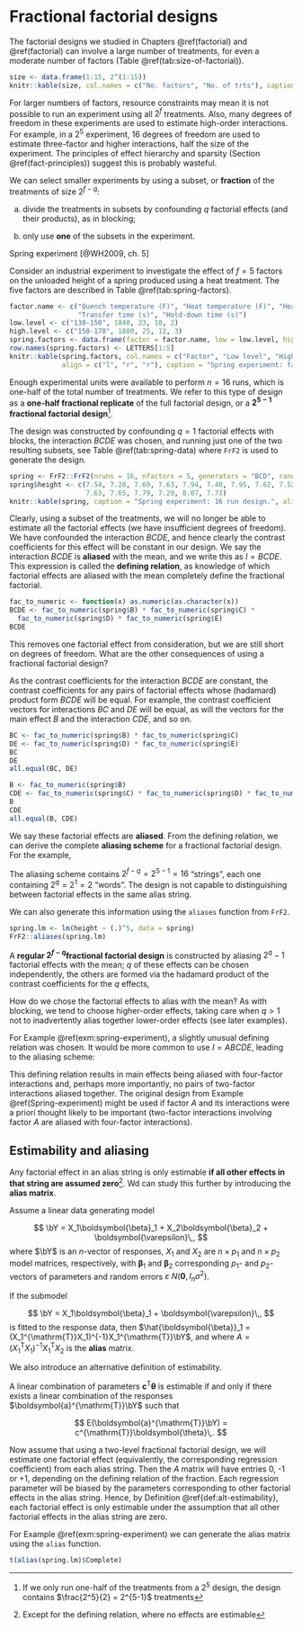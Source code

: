# Fractional factorial designs {#fractional-factorial}

The factorial designs we studied in Chapters \@ref(factorial) and \@ref(factorial) can involve a large number of treatments, for even a moderate number of factors (Table \@ref(tab:size-of-factorial)).

```r
size <- data.frame(1:15, 2^(1:15))
knitr::kable(size, col.names = c("No. factors", "No. of trts"), caption = "Number of treatments in a $2^f$ factorial designs for different numbers, $f$, of factors.")
```

For larger numbers of factors, resource constraints may mean it is not possible to run an experiment using all $2^f$ treatments. Also, many degrees of freedom in these experiments are used to estimate high-order interactions. For example, in a $2^5$ experiment, 16 degrees of freedom are used to estimate three-factor and higher interactions, half the size of the experiment. The principles of effect hierarchy and sparsity (Section \@ref(fact-principles)) suggest this is probably wasteful.

We can select smaller experiments by using a subset, or **fraction** of the treatments of size $2^{f-q}$:

a. divide the treatments in subsets by confounding $q$ factorial effects (and their products), as in blocking;

b. only use **one** of the subsets in the experiment.

::: {.example #spring-experiment}
Spring experiment [@WH2009, ch. 5]

Consider an industrial experiment to investigate the effect of $f=5$ factors on the unloaded height of a spring produced using a heat treatment. The five factors are described in Table \@ref(tab:spring-factors).

```r
factor.name <- c("Quench temperature (F)", "Heat temperature (F)", "Heating time (s)", 
                 "Transfer time (s)", "Hold-down time (s)")
low.level <- c("130-150", 1840, 23, 10, 2)
high.level <- c("150-170", 1880, 25, 12, 3)
spring.factors <- data.frame(factor = factor.name, low = low.level, high = high.level)
row.names(spring.factors) <- LETTERS[1:5]
knitr::kable(spring.factors, col.names = c("Factor", "Low level", "High level"), 
             align = c("l", "r", "r"), caption = "Spring experiment: factors and levels")
```
Enough experimental units were available to perform $n=16$ runs, which is one-half of the total number of treatments. We refer to this type of design as a **one-half fractional replicate** of the full factorial design, or a **$2^{5-1}$ fractional factorial design**^[If we only run one-half of the treatments from a $2^5$ design, the design contains $\frac{2^5}{2} = 2^{5-1}$ treatments].  

The design was constructed by confounding $q=1$ factorial effects with blocks, the interaction $BCDE$ was chosen, and running just one of the two resulting subsets, see Table \@ref(tab:spring-data) where `FrF2` is used to generate the design.

```r
spring <- FrF2::FrF2(nruns = 16, nfactors = 5, generators = "BCD", randomize = F)
spring$height <- c(7.54, 7.20, 7.69, 7.63, 7.94, 7.40, 7.95, 7.62, 7.52, 7.52, 
                   7.63, 7.65, 7.79, 7.29, 8.07, 7.73)
knitr::kable(spring, caption = "Spring experiment: 16 run design.", align = rep("r", 6))
```

Clearly, using a subset of the treatments, we will no longer be able to estimate all the factorial effects (we have insufficient degrees of freedom). We have confounded the interaction $BCDE$, and hence clearly the contrast coefficients for this effect will be constant in our design. We say the interaction $BCDE$ is **aliased** with the mean, and we write this as $I = BCDE$. This expression is called the **defining relation**, as knowledge of which factorial effects are aliased with the mean completely define the fractional factorial.

```r
fac_to_numeric <- function(x) as.numeric(as.character(x))
BCDE <- fac_to_numeric(spring$B) * fac_to_numeric(spring$C) * 
  fac_to_numeric(spring$D) * fac_to_numeric(spring$E) 
BCDE
```

This removes one factorial effect from consideration, but we are still short on degrees of freedom. What are the other consequences of using a fractional factorial design? 

As the contrast coefficients for the interaction $BCDE$ are constant, the contrast coefficients for any pairs of factorial effects whose (hadamard) product form $BCDE$ will be equal. For example, the contrast coefficient vectors for interactions $BC$ and $DE$ will be equal, as will the vectors for the main effect $B$ and the interaction $CDE$, and so on. 

```r
BC <- fac_to_numeric(spring$B) * fac_to_numeric(spring$C)
DE <- fac_to_numeric(spring$D) * fac_to_numeric(spring$E)
BC
DE
all.equal(BC, DE)
```
```r
B <- fac_to_numeric(spring$B)
CDE <- fac_to_numeric(spring$C) * fac_to_numeric(spring$D) * fac_to_numeric(spring$E)
B
CDE
all.equal(B, CDE)
```

We say these factorial effects are **aliased**. From the defining relation, we can derive the complete **aliasing scheme** for a fractional factorial design. For the example,

\begin{align}
I & = BCDE \\
A & = ABCDE \\
B & = CDE \\
C & = BDE \\
D & = BCE \\
E & = BCD \\
AB & = ACDE \\
AC & = ABDE \\
AD & = ABCE \\
AE & = ABCD \\
BC & = DE \\
BD & = CE \\
BE & = CD \\
ABC & = ADE \\
ABD & = ACE \\
ABE & = ACD \\
\end{align}

The aliasing scheme contains $2^{f-q} = 2^{5-1} = 16$ "strings", each one containing $2^q = 2^1 = 2$ "words". The design is not capable to distinguishing between factorial effects in the same alias string.

We can also generate this information using the `aliases` function from `FrF2`.

```r
spring.lm <- lm(height ~ (.)^5, data = spring)
FrF2::aliases(spring.lm)
```

:::

::: {.definition #regular-fraction}
A **regular $2^{f-q}$fractional factorial design** is constructed by aliasing $2^q-1$ factorial effects with the mean; $q$ of these effects can be chosen independently, the others are formed via the hadamard product of the contrast coefficients for the $q$ effects, 
:::

How do we chose the factorial effects to alias with the mean? As with blocking, we tend to choose higher-order effects, taking care when $q>1$ not to inadvertently alias together lower-order effects (see later examples). 

For Example \@ref(exm:spring-experiment), a slightly unusual defining relation was chosen. It would be more common to use $I = ABCDE$, leading to the aliasing scheme:

\begin{align}
I & = ABCDE \\
A & = BCDE \\
B & = ACDE \\
C & = ABDE \\
D & = ABCE \\
E & = ABCD \\
AB & = CDE \\
AC & = BDE \\
AD & = BCE \\
AE & = BCD \\
BC & = ADE \\
BD & = ACE \\
BE & = ACD \\
CD & = ABE \\
CE & = ABD \\
DE & = ABC \\
\end{align}

This defining relation results in main effects being aliased with four-factor interactions and, perhaps more importantly, no pairs of two-factor interactions aliased together. The original design from Example \@ref(Spring-experiment) might be used if factor $A$ and its interactions were a priori thought likely to be important (two-factor interactions involving factor $A$ are aliased with four-factor interactions).

## Estimability and aliasing

Any factorial effect in an alias string is only estimable **if all other effects in that string are assumed zero**^[Except for the defining relation, where no effects are estimable]. Wd can study this further by introducing the **alias matrix**.

::: {.definition #alias-matrix}
Assume a linear data generating model

$$
\bY = X_1\boldsymbol{\beta}_1 + X_2\boldsymbol{\beta}_2 + \boldsymbol{\varepsilon}\,,
$$
where $\bY$ is an $n$-vector of responses, $X_1$ and $X_2$ are $n\times p_1$ and $n\times p_2$ model matrices, respectively, with $\boldsymbol{\beta}_1$ and $\boldsymbol{\beta}_2$ corresponding $p_1$- and $p_2$-vectors of parameters and random errors $\varepsilon ~ N(\boldsymbol{0}, I_n\sigma^2)$. 

If the submodel 

$$
\bY = X_1\boldsymbol{\beta}_1 + \boldsymbol{\varepsilon}\,,
$$
is fitted to the response data, then $\hat{\boldsymbol{\beta}}_1 = (X_1^{\mathrm{T}}X_1)^{-1}X_1^{\mathrm{T}}\bY$, and
\begin{align*}
E(\hat{\boldsymbol{\beta}}_1) & = \boldsymbol{\beta}_1 + (X_1^{\mathrm{T}}X_1)^{-1}X_1^{\mathrm{T}}X_2\boldsymbol{\beta}_2 \\
& = \boldsymbol{\beta}_1 + A\boldsymbol{\beta}_2\,,
\end{align*}
where $A = (X_1^{\mathrm{T}}X_1)^{-1}X_1^{\mathrm{T}}X_2$ is the **alias** matrix.
:::

We also introduce an alternative definition of estimability.

::: {.definition #alt-estimability}
A linear combination of parameters $\boldsymbol{c}^{\mathrm{T}}\boldsymbol{\theta}$ is estimable if and only if there exists a linear combination of the responses $\boldsymbol{a}^{\mathrm{T}}\bY$ such that

$$
E(\boldsymbol{a}^{\mathrm{T}}\bY) = c^{\mathrm{T}}\boldsymbol{\theta}\,.
$$
:::

Now assume that using a two-level fractional factorial design, we will estimate one factorial effect (equivalently, the corresponding regression coefficient) from each alias string. Then the $A$ matrix will have entries 0, -1 or +1, depending on the defining relation of the fraction. Each regression parameter will be biased by the parameters corresponding to other factorial effects in the alias string. Hence, by Definition \@ref{def:alt-estimability}, each factorial effect is only estimable under the assumption that all other factorial effects in the alias string are zero.

For Example \@ref(exm:spring-experiment) we can generate the alias matrix using the `alias` function.

```r
t(alias(spring.lm)$Complete)
```


